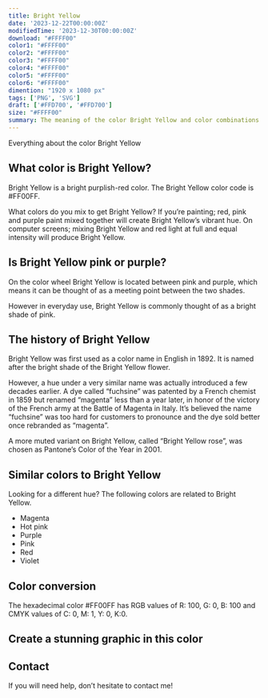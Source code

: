```yaml
---
title: Bright Yellow
date: '2023-12-22T00:00:00Z'
modifiedTime: '2023-12-30T00:00:00Z'
download: "#FFFF00"
color1: "#FFFF00"
color2: "#FFFF00"
color3: "#FFFF00"
color4: "#FFFF00"
color5: "#FFFF00"
color6: "#FFFF00"
dimention: "1920 x 1080 px"
tags: ['PNG', 'SVG']
draft: ['#FFD700', '#FFD700']
size: "#FFFF00"
summary: The meaning of the color Bright Yellow and color combinations to inspire your next design.
---
```


Everything about the color Bright Yellow

## What color is Bright Yellow?

Bright Yellow is a bright purplish-red color. The Bright Yellow color code is #FF00FF.

What colors do you mix to get Bright Yellow? If you’re painting; red, pink and purple paint mixed together will create Bright Yellow’s vibrant hue. On computer screens; mixing Bright Yellow and red light at full and equal intensity will produce Bright Yellow.

## Is Bright Yellow pink or purple?

On the color wheel Bright Yellow is located between pink and purple, which means it can be thought of as a meeting point between the two shades.

However in everyday use, Bright Yellow is commonly thought of as a bright shade of pink.

## The history of Bright Yellow

Bright Yellow was first used as a color name in English in 1892. It is named after the bright shade of the Bright Yellow flower.

However, a hue under a very similar name was actually introduced a few decades earlier. A dye called “fuchsine” was patented by a French chemist in 1859 but renamed “magenta” less than a year later, in honor of the victory of the French army at the Battle of Magenta in Italy. It’s believed the name “fuchsine” was too hard for customers to pronounce and the dye sold better once rebranded as “magenta”.

A more muted variant on Bright Yellow, called “Bright Yellow rose”, was chosen as Pantone’s Color of the Year in 2001.

## Similar colors to Bright Yellow

Looking for a different hue? The following colors are related to Bright Yellow.

- Magenta
- Hot pink
- Purple
- Pink
- Red
- Violet

## Color conversion

The hexadecimal color #FF00FF has RGB values of R: 100, G: 0, B: 100 and CMYK values of C: 0, M: 1, Y: 0, K:0.

<Table
  headers={['TYPES', 'VALUE', 'CSS']}
  rows={[
    ['HEX', 'ff00ff', 'ff00ff'],
    ['RGB DECIMAL', '255, 0, 255', 'rgb(255,0,255)'],
    ['CMYK', '0, 100, 0, 0', '-'],
    ['HSL', '300°, 100, 50', 'hsl(300°, 100%, 50%)']
  ]}
/>

## Create a stunning graphic in this color

## Contact

If you will need help, don’t hesitate to contact me!
